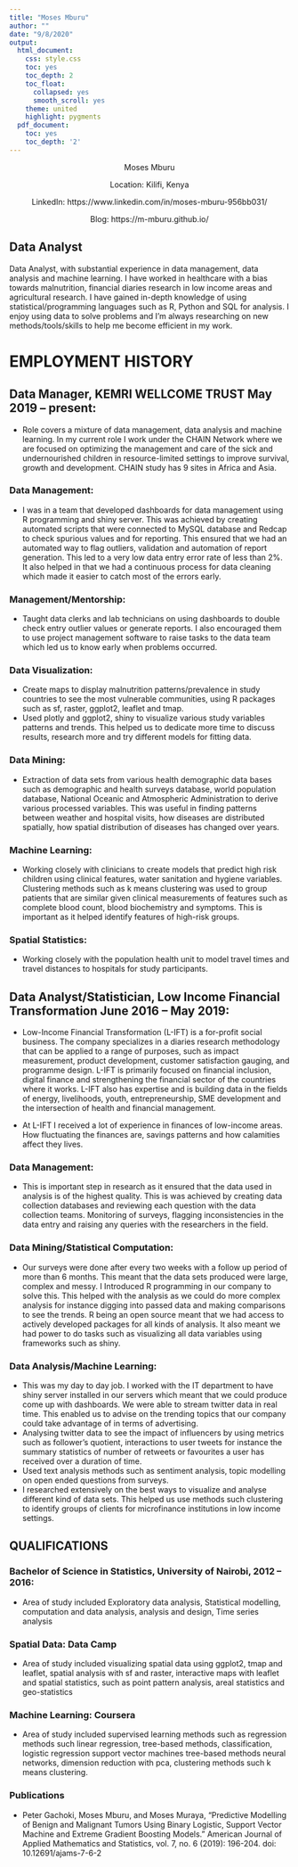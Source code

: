 ```yaml
---
title: "Moses Mburu"
author: ""
date: "9/8/2020"
output:
  html_document:
    css: style.css
    toc: yes
    toc_depth: 2
    toc_float:
      collapsed: yes
      smooth_scroll: yes
    theme: united
    highlight: pygments
  pdf_document:
    toc: yes
    toc_depth: '2'
---
```


<center>

Moses Mburu

Location: Kilifi, Kenya 

LinkedIn: https://www.linkedin.com/in/moses-mburu-956bb031/ 

Blog: https://m-mburu.github.io/ 


</center>

## Data Analyst


Data Analyst, with substantial experience in data management, data analysis and machine learning. I have worked in healthcare with a bias towards malnutrition, financial diaries research in low income areas  and agricultural research. I have gained in-depth knowledge of using statistical/programming languages such as R, Python and SQL for analysis. I enjoy using data to solve problems and I’m always researching on new methods/tools/skills to help me become efficient in my work.


# EMPLOYMENT HISTORY


## Data Manager, KEMRI WELLCOME TRUST May 2019 – present: 


- Role covers a mixture of data management, data analysis and machine learning.
In my current role I work under the CHAIN Network where we are focused on optimizing the management and care of the sick and undernourished children in resource-limited settings to improve survival, growth and development. CHAIN study has 9 sites in Africa and Asia.



### Data Management: 
- I was in a team that developed dashboards for data management using R programming and shiny server. This was achieved by creating automated scripts that were connected to MySQL database and Redcap to check spurious values and for reporting. This ensured that we had an automated way to flag outliers, validation and automation of report generation. This led to a very low data entry error rate of less than 2%. It also helped in that we had a continuous process for data cleaning which made it easier to catch most of the errors early.

### Management/Mentorship:
- Taught data clerks and lab technicians on using dashboards to double check entry outlier values or generate reports. I also encouraged them to use project management software to raise tasks to the data team which led us to know early when problems occurred.

### Data Visualization:  
- Create maps to display malnutrition patterns/prevalence in study countries to see the most vulnerable communities, using R packages such as sf, raster, ggplot2, leaflet and tmap.
- Used plotly and ggplot2, shiny to visualize various study variables patterns and trends. This helped us to dedicate more time to discuss results, research more and try different models for fitting data.







### Data Mining:  
- Extraction of data sets from various health demographic data bases   such as demographic and health surveys database, world population database, National Oceanic and Atmospheric Administration to derive various processed variables. This was useful in finding patterns between weather and hospital visits, how diseases are distributed spatially, how spatial distribution of diseases has changed over years.

### Machine Learning:
- Working closely with clinicians to create models that predict high risk children using clinical features, water sanitation and hygiene variables. Clustering methods such as k means clustering was used to group patients that are similar given clinical measurements of features such as complete blood count, blood biochemistry and symptoms. This is important as it helped identify features of high-risk groups.

### Spatial Statistics:
- Working closely with the population health unit to model travel times and travel distances to hospitals for study participants. 


## Data Analyst/Statistician, Low Income Financial Transformation June 2016 – May 2019: 


- Low-Income Financial Transformation (L-IFT) is a for-profit social business. The company specializes in a diaries research methodology that can be applied to a range of purposes, such as impact measurement, product development, customer satisfaction gauging, and programme design. L-IFT is primarily focused on financial inclusion, digital finance and strengthening the financial sector of the countries where it works. L-IFT also has expertise and is building data in the fields of energy, livelihoods, youth, entrepreneurship, SME development and the intersection of health and financial management.

- At L-IFT I received a lot of experience in finances of low-income areas. How fluctuating the finances are, savings patterns and how calamities affect they lives.

### Data Management:

- This is important step in research as it ensured that the data used in analysis is of the highest quality. This is was achieved by creating data collection databases and reviewing each question with the data collection teams. Monitoring of surveys, flagging inconsistencies in the data entry and raising any queries with the researchers in the field. 


### Data Mining/Statistical Computation:
- Our surveys were done after every two weeks with a follow up period of more than 6 months. This meant that the data sets produced were large, complex and messy. I Introduced R programming in our company to solve this. This helped with the analysis as we could do more complex analysis for instance digging into passed data and making comparisons to see the trends. R being an open source meant that we had access to actively developed packages for all kinds of analysis. It also meant we had power to do tasks such as visualizing all data variables using frameworks such as shiny.


### Data Analysis/Machine Learning:
- This was my day to day job. I worked with the IT department to have shiny server installed in our servers which meant that we could produce come up with dashboards. We were able to stream twitter data in real time. This enabled us to advise on the trending topics that our company could take advantage of in terms of advertising.
- Analysing twitter data to see the impact of influencers by using metrics such as follower’s quotient, interactions to user tweets for instance the summary statistics of number of retweets or favourites a user has received over a duration of time. 
- Used text analysis methods such as sentiment analysis, topic modelling on open ended questions from surveys. 
- I researched extensively on the best ways to visualize and analyse different kind of data sets. This helped us use methods such clustering to identify groups of clients for microfinance institutions in low income settings. 



## QUALIFICATIONS


### Bachelor of Science in Statistics, University of Nairobi, 2012 – 2016: 
- Area of study included Exploratory data analysis, Statistical modelling, computation and data analysis, analysis and design, Time series analysis

### Spatial Data: Data Camp 
- Area of study included visualizing spatial data using ggplot2, tmap and leaflet, spatial analysis with sf and raster, interactive maps with leaflet and spatial statistics, such as point pattern analysis, areal statistics and geo-statistics

### Machine Learning: Coursera 
- Area of study included supervised learning methods such as regression methods such linear regression, tree-based methods, classification, logistic regression support vector machines tree-based methods neural networks, dimension reduction with pca, clustering methods such k means clustering.



### Publications


- Peter Gachoki, Moses Mburu, and Moses Muraya, “Predictive Modelling of Benign and
Malignant Tumors Using Binary Logistic, Support Vector Machine and Extreme Gradient Boosting Models.”
American Journal of Applied Mathematics and Statistics, vol. 7, no. 6 (2019): 196-204. doi: 10.12691/ajams-7-6-2



 








































